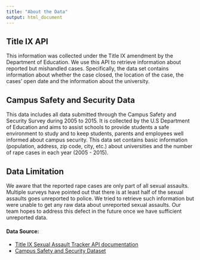 ```yaml
---
title: "About the Data"
output: html_document
---
```


## Title IX API
This information was collected under the Title IX amendment by the Department of Education. We use this API to retrieve information about reported but mishandled cases. Specifically, the data set contains information about whether the case closed, the location of the case, the cases’ open date and the information about the university. 


## Campus Safety and Security Data
This data includes all data submitted through the Campus Safety and Security Survey during 2005 to 2015. It is collected by the U.S Department of Education and aims to assist schools to provide students a safe environment to study and to keep students, parents and employees well informed about campus security. This data set contains basic information (population, address, zip code, city, etc.) about universities and the number of rape cases in each year (2005 - 2015).


## Data Limitation
We aware that the reported rape cases are only part of all sexual assaults. Multiple surveys have pointed out that there is at least half of the sexual assaults goes unreported to police. We tried to retrieve such information but were unable to get any raw data about unreported sexual assaults. Our team hopes to address this defect in the future once we have sufficient unreported data. 


#### Data Source:  
- [Title IX Sexual Assault Tracker API documentation](https://projects.chronicle.com/titleix/api/v1/docs/)   
- [Campus Safety and Security Dataset](https://ope.ed.gov/campussafety/#/datafile/list)